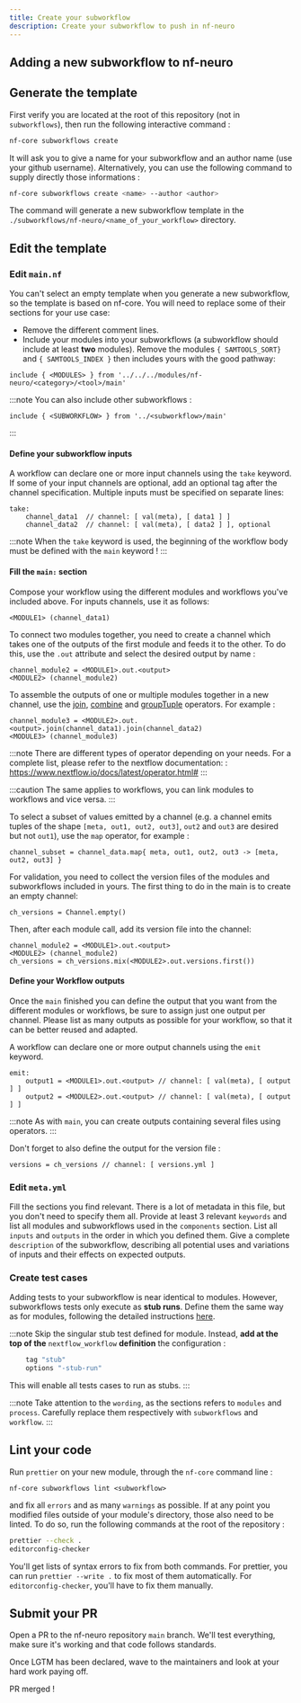 ```yaml
---
title: Create your subworkflow
description: Create your subworkflow to push in nf-neuro
---
```


## Adding a new subworkflow to nf-neuro

## Generate the template

First verify you are located at the root of this repository (not in `subworkflows`), then run the following interactive command :

```bash
nf-core subworkflows create
```

It will ask you to give a name for your subworkflow and an author name (use your github username).
Alternatively, you can use the following command to supply directly those informations :

```bash
nf-core subworkflows create <name> --author <author>
```

The command will generate a new subworkflow template in the `./subworkflows/nf-neuro/<name_of_your_workflow>` directory.

## Edit the template

### Edit `main.nf`

You can't select an empty template when you generate a new subworkflow, so the template is based on nf-core. You will need to replace some of their sections for your use case:

- Remove the different comment lines.
- Include your modules into your subworkflows (a subworkflow should include at least **two** modules). Remove the modules `{ SAMTOOLS_SORT}` and `{ SAMTOOLS_INDEX }` then includes yours with the good pathway:

```
include { <MODULES>	} from '../../../modules/nf-neuro/<category>/<tool>/main'
```

:::note
You can also include other subworkflows :

```
include { <SUBWORKFLOW> } from '../<subworkflow>/main'
```
:::

#### Define your subworkflow inputs

A workflow can declare one or more input channels using the `take` keyword. If some of your input channels are optional, add an optional tag after the channel specification.
Multiple inputs must be specified on separate lines:

```
take:
    channel_data1  // channel: [ val(meta), [ data1 ] ]
    channel_data2  // channel: [ val(meta), [ data2 ] ], optional
```

:::note
When the `take` keyword is used, the beginning of the workflow body must be defined with the `main` keyword !
:::

#### Fill the `main:` section

Compose your workflow using the different modules and workflows you've included above.
For inputs channels, use it as follows:

```
<MODULE1> (channel_data1)
```

To connect two modules together, you need to create a channel which takes one of the outputs of the first module and feeds it to the other. To do this, use the `.out` attribute and select the desired output by name :

```
channel_module2 = <MODULE1>.out.<output>
<MODULE2> (channel_module2)
```

To assemble the outputs of one or multiple modules together in a new channel, use the [join](https://www.nextflow.io/docs/latest/operator.html#join), [combine](https://www.nextflow.io/docs/latest/operator.html#combine) and [groupTuple](https://www.nextflow.io/docs/latest/operator.html#grouptuple) operators. For example :

```
channel_module3 = <MODULE2>.out.<output>.join(channel_data1).join(channel_data2)
<MODULE3> (channel_module3)
```

:::note
There are different types of operator depending on your needs. For a complete list, please refer to the nextflow documentation: : https://www.nextflow.io/docs/latest/operator.html#
:::

:::caution
The same applies to workflows, you can link modules to workflows and vice versa.
:::

To select a subset of values emitted by a channel (e.g. a channel emits tuples of the shape `[meta, out1, out2, out3]`, `out2` and `out3` are desired but not `out1`), use the `map` operator, for example :

```
channel_subset = channel_data.map{ meta, out1, out2, out3 -> [meta, out2, out3] }
```

For validation, you need to collect the version files of the modules and subworkflows included in yours. The first thing to do in the main is to create an empty channel:

```
ch_versions = Channel.empty()
```

Then, after each module call, add its version file into the channel:

```
channel_module2 = <MODULE1>.out.<output>
<MODULE2> (channel_module2)
ch_versions = ch_versions.mix(<MODULE2>.out.versions.first())
```

#### Define your Workflow outputs

Once the `main` finished you can define the output that you want from the different modules or workflows, be sure to assign just one output per channel. Please list as many outputs as possible for your workflow, so that it can be better reused and adapted.

A workflow can declare one or more output channels using the `emit` keyword.

```
emit:
    output1 = <MODULE1>.out.<output> // channel: [ val(meta), [ output ] ]
    output2 = <MODULE2>.out.<output> // channel: [ val(meta), [ output ] ]
```

:::note
As with `main`, you can create outputs containing several files using operators.
:::

Don't forget to also define the output for the version file :

```
versions = ch_versions // channel: [ versions.yml ]
```

### Edit `meta.yml`

Fill the sections you find relevant. There is a lot of metadata in this file, but you
don't need to specify them all. Provide at least 3 relevant `keywords` and list all modules and subworkflows used in the `components` section. List all `inputs` and `outputs` in the order in which you defined them. Give a complete `description` of the subworkflow, describing all potential uses and variations of inputs and their effects on expected outputs.

### Create test cases

Adding tests to your subworkflow is near identical to modules. However, subworkflows tests only execute as **stub runs**. Define them the same way as for modules,
following the detailed instructions [here](/nf-neuro/contribute/create-your-module/tests#create-test-cases).

:::note
Skip the singular stub test defined for module. Instead, **add at the top of the** `nextflow_workflow` **definition** the configuration :
```groovy
    tag "stub"
    options "-stub-run"
```

This will enable all tests cases to run as stubs.
:::

:::note
Take attention to the `wording`, as the sections refers to `modules` and `process`. Carefully replace them respectively with
`subworkflows` and `workflow`.
:::

## Lint your code

Run `prettier` on your new module, through the `nf-core` command line :

```
nf-core subworkflows lint <subworkflow>
```

and fix all `errors` and as many `warnings` as possible. If at any point you modified files outside of your module's directory, those also need to be linted. To do so, run the following commands at the root of the repository :

```bash
prettier --check .
editorconfig-checker
```

You'll get lists of syntax errors to fix from both commands. For prettier, you can run `prettier --write .` to fix most of them automatically. For `editorconfig-checker`, you'll have to fix them manually.

## Submit your PR

Open a PR to the nf-neuro repository `main` branch. We'll test everything, make sure it's
working and that code follows standards.

Once LGTM has been declared, wave to the maintainers and look at your hard work paying off.

PR merged !
